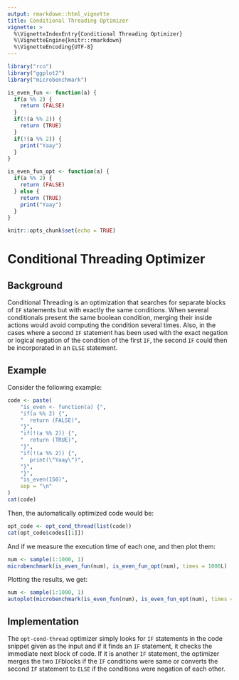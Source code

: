 ```yaml
---
output: rmarkdown::html_vignette
title: Conditional Threading Optimizer
vignette: >
  %\VignetteIndexEntry{Conditional Threading Optimizer}
  %\VignetteEngine{knitr::rmarkdown}
  %\VignetteEncoding{UTF-8}
---
```


```r
library("rco")
library("ggplot2")
library("microbenchmark")

is_even_fun <- function(a) {
  if(a %% 2) {
    return (FALSE)
  }
  if(!(a %% 2)) {
    return (TRUE)
  }
  if(!(a %% 2)) {
    print("Yaay")
  }
}

is_even_fun_opt <- function(a) {
  if(a %% 2) {
    return (FALSE)
  } else {
    return (TRUE)
    print("Yaay")
  }
}

knitr::opts_chunk$set(echo = TRUE)
```
# Conditional Threading Optimizer

## Background

Conditional Threading is an optimization that searches for separate blocks of `IF` statements but with exactly the same conditions. When several conditionals present the same boolean condition, merging their inside actions would avoid computing the condition several times. Also, in the cases where a second `IF` statement has been used with the exact negation or logical negation of the condition of the first `IF`, the second `IF` could then be incorporated in an `ELSE` statement.

## Example

Consider the following example:

```r
code <- paste(
    "is_even <- function(a) {",
    "if(a %% 2) {",
    "  return (FALSE)",
    "}",
    "if(!(a %% 2)) {",
    "  return (TRUE)",
    "}",
    "if(!(a %% 2)) {",
    "  print(\"Yaay\")",
    "}",
    "}",
    "is_even(150)",
    sep = "\n"
)
cat(code)
```

Then, the automatically optimized code would be:

```r
opt_code <- opt_cond_thread(list(code))
cat(opt_code$codes[[1]])
```

And if we measure the execution time of each one, and then plot them:

```r
num <- sample(1:1000, 1)
microbenchmark(is_even_fun(num), is_even_fun_opt(num), times = 1000L)
```

Plotting the results, we get:
```r
num <- sample(1:1000, 1)
autoplot(microbenchmark(is_even_fun(num), is_even_fun_opt(num), times = 1000L))
```
## Implementation

The `opt-cond-thread` optimizer simply looks for `IF` statements in the code snippet given as the input and if it finds an `IF` statement, it checks the immediate next block of code. If it is another `IF` statement, the optimizer merges the two `IF`blocks if the `IF` conditions were same or converts the second `IF` statement to `ELSE` if the conditions were negation of each other.


